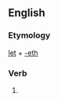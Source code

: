 ==English==

===Etymology===
[[let]] + [[-eth]]

===Verb===
{{en-verb form}}

# {{archaic third-person singular of|let}}